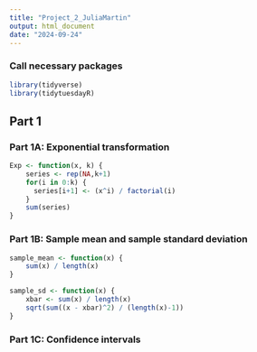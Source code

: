 ```yaml
---
title: "Project_2_JuliaMartin"
output: html_document
date: "2024-09-24"
---
```


### Call necessary packages

```r
library(tidyverse)
library(tidytuesdayR)
```

## Part 1

### Part 1A: Exponential transformation

```r
Exp <- function(x, k) {
    series <- rep(NA,k+1)
    for(i in 0:k) {
      series[i+1] <- (x^i) / factorial(i)
    }
    sum(series)
}
```

### Part 1B: Sample mean and sample standard deviation

```r
sample_mean <- function(x) {
    sum(x) / length(x)
}

sample_sd <- function(x) {
    xbar <- sum(x) / length(x)
    sqrt(sum((x - xbar)^2) / (length(x)-1))
}
```

### Part 1C: Confidence intervals 
